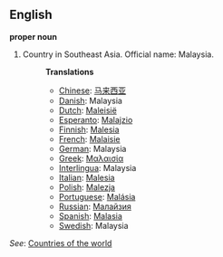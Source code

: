 ==English==

'''proper noun'''

# Country in Southeast Asia. Official name: Malaysia.
#:'''Translations'''
#:*[[Chinese]]: [[马来西亚]]
#:*[[Danish]]: Malaysia
#:*[[Dutch]]: [[Maleisië]]
#:*[[Esperanto]]: [[Malajzio]]
#:*[[Finnish]]: [[Malesia]]
#:*[[French]]: [[Malaisie]]
#:*[[German]]: Malaysia
#:*[[Greek]]: [[Μαλαισία]]
#:*[[Interlingua]]: Malaysia
#:*[[Italian]]: [[Malesia]]
#:*[[Polish]]: [[Malezja]]
#:*[[Portuguese]]: [[Malásia]]
#:*[[Russian]]: [[Малайзия]]
#:*[[Spanish]]: [[Malasia]]
#:*[[Swedish]]: Malaysia

''See'': [[Countries of the world]]
